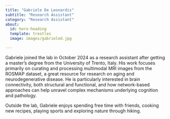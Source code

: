 ```yaml
---
title: "Gabriele De Leonardis"
subtitle: "Research Assistant"
category: "Research Assistant"
about:
  id: hero-heading
  template: trestles
  image: images/gabrieled.jpg

---
```


:::{#hero-heading}

Gabriele joined the lab in October 2024 as a research assistant after getting a master’s degree from the University of Trento, Italy. His work focuses primarily on curating and processing  multimodal MRI images from the ROSMAP dataset, a great resource for research on aging and neurodegenerative disease. He is particularly interested in brain connectivity, both structural and functional, and how network-based approaches can help unravel complex mechanisms underlying cognition and pathology. 

Outside the lab, Gabriele enjoys spending free time with friends, cooking new recipes, playing sports and exploring nature through hiking.


:::

